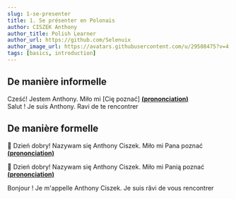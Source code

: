 ```yaml
---
slug: 1-se-presenter
title: 1. Se présenter en Polonais
author: CISZEK Anthony
author_title: Polish Learner
author_url: https://github.com/Selenuix
author_image_url: https://avatars.githubusercontent.com/u/29508475?v=4
tags: [basics, introduction]
---
```



<TOCInline toc={toc} />

## De manière informelle

Cześć! Jestem Anthony. Miło mi [Cię poznać] **[(prononciation)](https://voca.ro/11aAEYb6fcVW)** <br />
Salut ! Je suis Anthony. Ravi de te rencontrer

## De manière formelle
:man: Dzień dobry! Nazywam się Anthony Ciszek. Miło mi Pana poznać **[(prononciation)](https://voca.ro/1gv4HRGRNuh1)**

:woman: Dzień dobry! Nazywam się Anthony Ciszek. Miło mi Panią poznać **[(prononciation)](https://voca.ro/1ey9lUn2JVAb)**

Bonjour ! Je m'appelle Anthony Ciszek. Je suis râvi de vous rencontrer

<!-- Global site tag (gtag.js) - Google Analytics -->
<script async src="https://www.googletagmanager.com/gtag/js?id=UA-217711802-1"></script>
<script>
  window.dataLayer = window.dataLayer || [];
  function gtag(){dataLayer.push(arguments);}
  gtag('js', new Date());

  gtag('config', 'UA-217711802-1');
</script>
